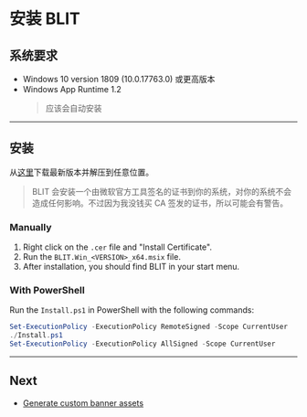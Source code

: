 # 安装 BLIT

## 系统要求

- Windows 10 version 1809 (10.0.17763.0) 或更高版本
- Windows App Runtime 1.2
  > 应该会自动安装

---

## 安装

从[这里](https://github.com/0x1c-works/BLIT/releases)下载最新版本并解压到任意位置。

> BLIT 会安装一个由微软官方工具签名的证书到你的系统，对你的系统不会造成任何影响。不过因为我没钱买 CA 签发的证书，所以可能会有警告。

### Manually

1. Right click on the `.cer` file and "Install Certificate".
2. Run the `BLIT.Win_<VERSION>_x64.msix` file.
3. After installation, you should find BLIT in your start menu.

### With PowerShell

Run the `Install.ps1` in PowerShell with the following commands:

```powershell
Set-ExecutionPolicy -ExecutionPolicy RemoteSigned -Scope CurrentUser
./Install.ps1
Set-ExecutionPolicy -ExecutionPolicy AllSigned -Scope CurrentUser
```

---

## Next

- [Generate custom banner assets](/banner-icons-editor/)
